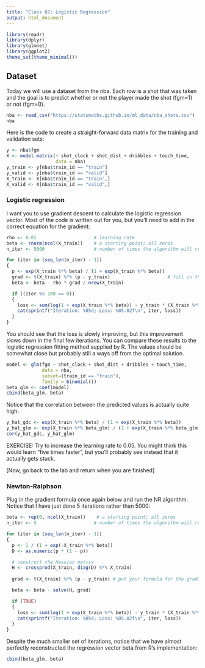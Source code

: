 ```yaml
---
title: "Class 07: Logistic Regression"
output: html_document
---
```


```r
library(readr)
library(dplyr)
library(glmnet)
library(ggplot2)
theme_set(theme_minimal())
```

## Dataset

Today we will use a dataset from the nba. Each row is a shot that was taken and
the goal is to predict whether or not the player made the shot (fgm=1) or not (fgm=0).

```r
nba <- read_csv("https://statsmaths.github.io/ml_data/nba_shots.csv")
nba
```

Here is the code to create a straight-forward data matrix for the training and validation
sets:

```r
y <- nba$fgm
X <- model.matrix(~ shot_clock + shot_dist + dribbles + touch_time,
                  data = nba)
y_train <- y[nba$train_id == "train"]
y_valid <- y[nba$train_id == "valid"]
X_train <- X[nba$train_id == "train",]
X_valid <- X[nba$train_id == "valid",]
```

### Logistic regression

I want you to use gradient descent to calculate the logistic regression vector. Most
of the code is written out for you, but you'll need to add in the correct equation
for the gradient:

```r
rho <- 0.01                     # learning rate
beta <- rnorm(ncol(X_train))    # a starting point; all zeros
n_iter <- 5000                  # number of times the algorithm will run

for (iter in (seq_len(n_iter) - 1))
{
  p <- exp(X_train %*% beta) / (1 + exp(X_train %*% beta))
  grad <- t(X_train) %*% (p - y_train)                     # fill in the gradient here
  beta <- beta - rho * grad / nrow(X_train)

  if ((iter %% 100 == 0))
  {
    loss <- sum(log(1 + exp(X_train %*% beta)) - y_train * (X_train %*% beta))
    cat(sprintf("Iteration: %05d; Loss: %05.02f\n", iter, loss))
  }
}
```

You should see that the loss is slowly improving, but this improvement
slows down in the final few iterations. You can compare these results
to the logistic regression fitting method supplied by R. The values should
be somewhat close but probably still a ways off from the optimal solution.

```r
model <- glm(fgm ~ shot_clock + shot_dist + dribbles + touch_time,
             data = nba,
             subset=(train_id == "train"),
             family = binomial())
beta_glm <- coef(model)
cbind(beta_glm, beta)
```

Notice that the correlation between the predicted values is actually
quite high:

```r
y_hat_gdc <- exp(X_train %*% beta) / (1 + exp(X_train %*% beta))
y_hat_glm <- exp(X_train %*% beta_glm) / (1 + exp(X_train %*% beta_glm))
cor(y_hat_gdc, y_hat_glm)
```

EXERCISE: Try to increase the learning rate to $0.05$. You might think this would learn
"five times faster", but you'll probably see instead that it actually gets stuck. 

[Now, go back to the lab and return when you are finished]

### Newton-Ralphson

Plug in the gradient formula once again below and run the NR algorithm. Notice
that I have just done 5 iterations rather than 5000:

```r
beta <- rep(0, ncol(X_train))    # a starting point; all zeros
n_iter <- 5                     # number of times the algorithm will run

for (iter in (seq_len(n_iter) - 1))
{
  p <- 1 / (1 + exp(-X_train %*% beta))
  D <- as.numeric(p * (1 - p))

  # construct the Hessian matrix
  H <- crossprod(X_train, diag(D) %*% X_train)
  
  grad <- t(X_train) %*% (p - y_train) # put your formula for the gradiant in again

  beta <- beta - solve(H, grad)

  if (TRUE)
  {
    loss <- sum(log(1 + exp(X_train %*% beta)) - y_train * (X_train %*% beta))
    cat(sprintf("Iteration: %05d; Loss: %05.02f\n", iter, loss))
  }
}
```

Despite the much smaller set of iterations, notice that we have almost perfectly
reconstructed the regression vector beta from R's implementation:

```r
cbind(beta_glm, beta)
```





